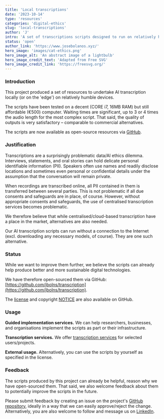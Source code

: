 ```yaml
---
title: 'Local transcriptions'
date: '2023-10-14'
type: 'resources'
categories: 'digital-ethics'
slug: 'local-transcriptions'
author: 'J'
intro: 'A set of transcriptions scripts designed to run on relatively humble personal or local computers.'
status: 'open'
author_link: 'https://www.josebolanos.xyz/'
hero_image: 'images/cat-ethics.png'
hero_image_alt: 'An abstract image of a lightbulb'
hero_image_credit_text: 'Adapted from Free SVG'
hero_image_credit_link: 'https://freesvg.org/'
---
```


### Introduction
This project produced a set of resources to undertake AI transcription locally (or on the 'edge') on relatively humble devices.

The scripts have been tested on a decent (CORE i7, 16MB RAM) but still affordable (€500) computer. Waiting times are significant, up to 3 or 4 times the audio length for the most complex script. That said, the quality of outputs is very satisfactory – comparable to commercial alternatives.

The scripts are now available as open-source resources via [GitHub](https://github.com/jbolns/transcription).

### Justification
Transcriptions are a surprisingly problematic data/AI ethics dilemma. Interviews, statements, and oral stories can hold delicate personal identifiable information (PII). Speakers often use names and readily disclose locations and sometimes even personal or confidential details under the assumption that the conversation will remain private. 

When recordings are transcribed online, all PII contained in them is transferred between several parties. This is not problematic if all due consents and safeguards are in place, of course. However, without appropriate consents and safeguards, the use of centralised transcription services becomes problematic.

We therefore believe that while centralised/cloud-based transcription have a place in the market, alternatives are also needed. 

Our AI transcription scripts can run without a connection to the Internet (excl. downloading any necessary models, of course). They are one such alternative.

### Status
While we want to improve them further, we believe the scripts can already help produce better and more sustainable digital technologies. 

We have therefore open-sourced them via GitHub: [https://github.com/jbolns/transcription](https://github.com/jbolns/transcription).

The [license](https://github.com/jbolns/transcription/blob/main/LICENSE-2.0.txt) and copyright [NOTICE](https://github.com/jbolns/transcription/blob/main/NOTICE.txt) are also available on GitHub.

### Usage
**Guided implementation services.** We can help researchers, businesses, and organisations implement the scripts as part or their infrastructure.

**Transcription services.** We offer [transcription services](../../services/ai-transcriptions/) for selected users/projects.

**External usage.** Alternatively, you can use the scripts by yourself as specified in the license.

### Feedback
The scripts produced by this project can already be helpful, reason why we have open-sourced them. That said, we also welcome feedback about them to potentially improve the scripts in the future.

Please submit feedback by creating an issue on the project's [GitHub repository](https://github.com/jbolns/transcription), ideally in a way that we can easily approve/reject the change. Alternatively, you are also welcome to follow and message us on [LinkedIn](https://www.linkedin.com/company/polyzentrik).
